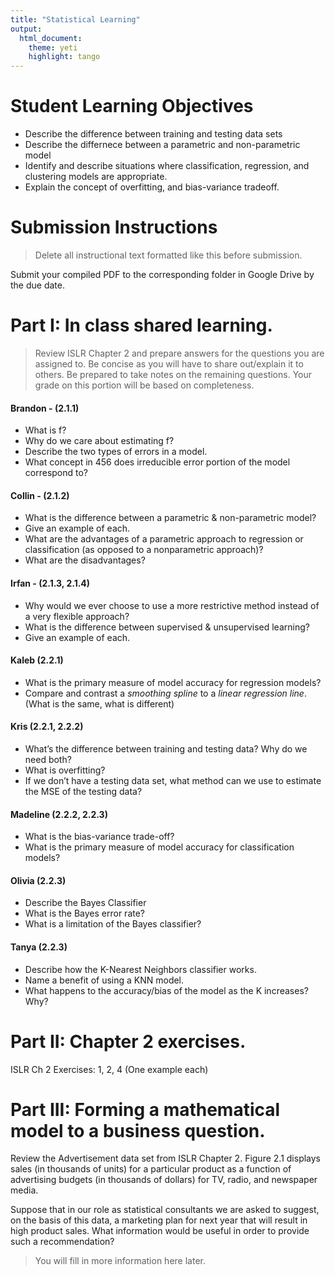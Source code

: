 ```yaml
---
title: "Statistical Learning"
output:   
  html_document:
    theme: yeti
    highlight: tango
---
```


# Student Learning Objectives

* Describe the difference between training and testing data sets
* Describe the differnece between a parametric and non-parametric model
* Identify and describe situations where classification, regression, and clustering models are appropriate. 
* Explain the concept of overfitting, and bias-variance tradeoff. 

# Submission Instructions

> Delete all instructional text formatted like this before submission. 

Submit your compiled PDF to the corresponding folder in Google Drive by the due date. 


# Part I: In class shared learning. 
> Review ISLR Chapter 2 and prepare answers for the questions you are assigned to. Be concise as you will have to share out/explain it to others. Be prepared to take notes on the remaining questions. Your grade on this portion will be based on completeness. 


#### Brandon - (2.1.1)
* What is f? 
* Why do we care about estimating f? 
* Describe the two types of errors in a model.  
* What concept in 456 does irreducible error portion of the model correspond to? 


#### Collin - (2.1.2)
* What is the difference between a parametric & non-parametric model? 
* Give an example of each. 
* What are the advantages of a parametric approach to regression or classification (as opposed to a nonparametric approach)? 
* What are the disadvantages?


#### Irfan - (2.1.3, 2.1.4)
* Why would we ever choose to use a more restrictive method instead of a very flexible approach?
* What is the difference between supervised & unsupervised learning?
* Give an example of each. 

#### Kaleb (2.2.1)
* What is the primary measure of model accuracy for regression models? 
* Compare and contrast a _smoothing spline_ to a _linear regression line_. (What is the same, what is different) 


#### Kris (2.2.1, 2.2.2)
* What's the difference between training and testing data? Why do we need both? 
* What is overfitting? 
* If we don't have a testing data set, what method can we use to estimate the MSE of the testing data? 


#### Madeline (2.2.2, 2.2.3)
* What is the bias-variance trade-off? 
* What is the primary measure of model accuracy for classification models? 


#### Olivia (2.2.3)
* Describe the Bayes Classifier 
* What is the Bayes error rate? 
* What is a limitation of the Bayes classifier? 


#### Tanya (2.2.3)
* Describe how the K-Nearest Neighbors classifier works. 
* Name a benefit of using a KNN model. 
* What happens to the accuracy/bias of the model as the K increases? Why? 




# Part II: Chapter 2 exercises.  

ISLR Ch 2 Exercises: 1, 2, 4 (One example each)


# Part III: Forming a mathematical model to a business question. 

Review the Advertisement data set from ISLR Chapter 2. Figure 2.1 displays sales (in thousands of units) for a particular product as a function of advertising budgets (in thousands of dollars) for TV, radio, and newspaper media.

Suppose that in our role as statistical consultants we are asked to suggest, on the basis of this data, a marketing plan for next year that will result in high product sales. What information would be useful in order to provide such a recommendation?

> You will fill in more information here later. 

